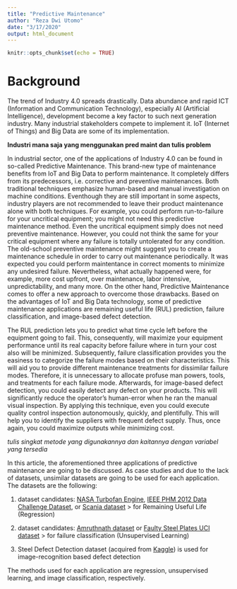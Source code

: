 ```yaml
---
title: "Predictive Maintenance"
author: "Reza Dwi Utomo"
date: "3/17/2020"
output: html_document
---
```


```r
knitr::opts_chunk$set(echo = TRUE)
```

# Background

The trend of Industry 4.0 spreads drastically. Data abundance and rapid ICT (Information and Communication Technology), especially AI (Artificial Intelligence), development become a key factor to such next generation industry. Many industrial stakeholders compete to implement it. IoT (Internet of Things) and Big Data are some of its implementation.

**Industri mana saja yang menggunakan pred maint dan tulis problem**

In industrial sector, one of the applications of Industry 4.0 can be found in so-called Predictive Maintenance. This brand-new type of maintenance benefits from IoT and Big Data to perform maintenance. It completely differs from its predecessors, i.e. corrective and preventive maintenances. Both traditional techniques emphasize human-based and manual investigation on machine conditions. Eventhough they are still important in some aspects, industry players are not recommended to leave their product maintenance alone with both techniques. For example, you could perform run-to-failure for your uncritical equipment; you might not need this predictive maintenance method. Even the uncritical equipment simply does not need preventive maintenance. However, you could not think the same for your critical equipment where any failure is totally untolerated for any condition. The old-school preventive maintenance might suggest you to create a maintenance schedule in order to carry out maintenance periodically. It was expected you could perform maintentance in correct moments to minimize any undesired failure. Nevertheless, what actually happened were, for example, more cost upfront, over maintenance, labor intensive, unpredictability, and many more. On the other hand, Predictive Maintenance comes to offer a new approach to overcome those drawbacks. Based on the advantages of IoT and Big Data technology, some of predictive maintenance applications are remaining useful life (RUL) prediction, failure classification, and image-based defect detection.

The RUL prediction lets you to predict what time cycle left before the equipment going to fail. This, consequently, will maximize your equipment performance until its real capacity before failure where in turn your cost also will be minimized. Subsequently, failure classification provides you the easiness to categorize the failure modes based on their characteristics. This will aid you to provide different maintenance treatments for dissimilar failure modes. Therefore, it is unnecessary to allocate profuse man powers, tools, and treatments for each failure mode. Afterwards, for image-based defect detection, you could easily detect any defect on your products. This will significantly reduce the operator's human-error when he ran the manual visual inspection. By applying this technique, even you could execute quality control inspection autonomously, quickly, and plentifully. This will help you to identify the suppliers with frequent defect supply. Thus, once again, you could maximize outputs while minimizing cost.

*tulis singkat metode yang digunakannya dan kaitannya dengan variabel yang tersedia*

In this article, the aforementioned three applications of predictive maintenance are going to be discussed. As case studies and due to the lack of datasets, unsimilar datasets are going to be used for each application. The datasets are the following:

1. dataset candidates: [NASA Turbofan Engine](https://ti.arc.nasa.gov/tech/dash/groups/pcoe/prognostic-data-repository/#turbofan), [IEEE PHM 2012 Data Challenge Dataset](https://github.com/Lucky-Loek/ieee-phm-2012-data-challenge-dataset), or [Scania dataset](https://www.kaggle.com/uciml/aps-failure-at-scania-trucks-data-set) > for Remaining Useful Life (Regression)

2. dataset candidates: [Amruthnath dataset](https://github.com/nagdevAmruthnath/Predictive-Maintenance) or [Faulty Steel Plates UCI dataset](https://www.kaggle.com/uciml/faulty-steel-plates) > for failure classification (Unsupervised Learning)

3. Steel Defect Detection dataset (acquired from [Kaggle](https://www.kaggle.com/c/severstal-steel-defect-detection/overview)) is used for image-recognition based defect detection

The methods used for each application are regression, unsupervised learning, and image classification, respectively.